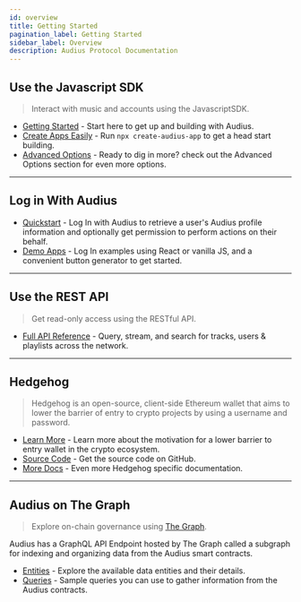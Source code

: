 ```yaml
---
id: overview
title: Getting Started
pagination_label: Getting Started
sidebar_label: Overview
description: Audius Protocol Documentation
---
```


<!-- TODO: when ready, add `npx create-audius-app` code block for rapid start -->

## Use the Javascript SDK

> Interact with music and accounts using the JavascriptSDK.

- [Getting Started](/developers/sdk/overview) - Start here to get up and building with Audius.
- [Create Apps Easily](/developers/guides/create-audius-app) - Run `npx create-audius-app` to get a
  head start building.
- [Advanced Options](/developers/sdk/advanced-options) - Ready to dig in more? check out the
  Advanced Options section for even more options.

---

## Log in With Audius

- [Quickstart](/developers/guides/log-in-with-audius) - Log In with Audius to retrieve a user's
  Audius profile information and optionally get permission to perform actions on their behalf.
- [Demo Apps](/developers/guides/log-in-with-audius#examples) - Log In examples using React or
  vanilla JS, and a convenient button generator to get started.

---

## Use the REST API

> Get read-only access using the RESTful API.

- [Full API Reference](/developers/api/rest-api) - Query, stream, and search for tracks, users &
  playlists across the network.

---

## Hedgehog

> Hedgehog is an open-source, client-side Ethereum wallet that aims to lower the barrier of entry to
> crypto projects by using a username and password.

- [Learn More](/developers/guides/hedgehog) - Learn more about the motivation for a lower barrier to
  entry wallet in the crypto ecosystem.
- [Source Code](https://github.com/AudiusProject/hedgehog) - Get the source code on GitHub.
- [More Docs](https://audiusproject.github.io/hedgehog-docs/#installation) - Even more Hedgehog
  specific documentation.

---

## Audius on The Graph

> Explore on-chain governance using
> [The Graph](https://thegraph.com/docs/about/introduction#what-the-graph-is).

Audius has a GraphQL API Endpoint hosted by The Graph called a subgraph for indexing and organizing
data from the Audius smart contracts.

- [Entities](/developers/subgraph/entities) - Explore the available data entities and their details.
- [Queries](/developers/subgraph/queries) - Sample queries you can use to gather information from
  the Audius contracts.

